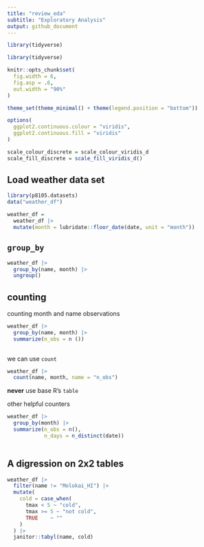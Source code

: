 ```yaml
---
title: "review_eda"
subtitle: "Exploratory Analysis"
output: github_document
---
```


```r
library(tidyverse)
```


```r
library(tidyverse)

knitr::opts_chunk$set(
  fig.width = 6,
  fig.asp = .6,
  out.width = "90%"
)

theme_set(theme_minimal() + theme(legend.position = "bottom"))

options(
  ggplot2.continuous.colour = "viridis",
  ggplot2.continuous.fill = "viridis"
)

scale_colour_discrete = scale_colour_viridis_d
scale_fill_discrete = scale_fill_viridis_d()

```

## Load weather data set

```r
library(p8105.datasets)
data("weather_df")

weather_df = 
  weather_df |> 
  mutate(month = lubridate::floor_date(date, unit = "month"))

```


## `group_by`

```r
weather_df |> 
  group_by(name, month) |> 
  ungroup()

```


## counting
counting month and name observations

```r
weather_df |> 
  group_by(name, month) |> 
  summarize(n_obs = n ())
  
```

we can use `count`

```r
weather_df |> 
  count(name, month, name = "n_obs")
```

**never** use base R's `table`

other helpful counters

```r
weather_df |> 
  group_by(month) |> 
  summarize(n_obs = n(),
            n_days = n_distinct(date))
  
```

## A digression on 2x2 tables

```r
weather_df |> 
  filter(name != "Molokai_HI") |> 
  mutate(
    cold = case_when(
      tmax < 5 ~ "cold",
      tmax >= 5 ~ "not cold",
      TRUE    ~ ""
    )
  ) |> 
  janitor::tabyl(name, cold)
```











